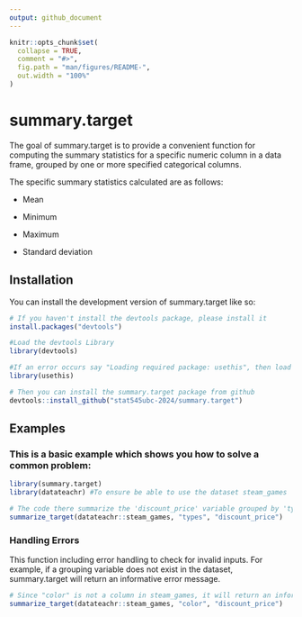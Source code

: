 ```yaml
---
output: github_document
---
```


<!-- README.md is generated from README.Rmd. Please edit that file -->

```r
knitr::opts_chunk$set(
  collapse = TRUE,
  comment = "#>",
  fig.path = "man/figures/README-",
  out.width = "100%"
)
```

# summary.target

<!-- badges: start -->
<!-- badges: end -->

The goal of summary.target is to provide a convenient function for computing the summary statistics for a specific numeric column in a data frame, grouped by one or more specified categorical columns.

The specific summary statistics calculated are as follows:

- Mean

- Minimum

- Maximum

- Standard deviation

## Installation

You can install the development version of summary.target like so:

``` r
# If you haven't install the devtools package, please install it
install.packages("devtools")

#Load the devtools Library
library(devtools)

#If an error occurs say "Loading required package: usethis", then load usethis before load devtools.
library(usethis)

# Then you can install the summary.target package from github
devtools::install_github("stat545ubc-2024/summary.target")
```

## Examples

### This is a basic example which shows you how to solve a common problem:

```r
library(summary.target)
library(datateachr) #To ensure be able to use the dataset steam_games

# The code there summarize the 'discount_price' variable grouped by 'types' in the steam_games dataset.
summarize_target(datateachr::steam_games, "types", "discount_price")
```

### Handling Errors

This function including error handling to check for invalid inputs. For example, if a grouping variable does not exist in the dataset, summary.target will return an informative error message. 
```r
# Since "color" is not a column in steam_games, it will return an informative error message.
summarize_target(datateachr::steam_games, "color", "discount_price")
```



